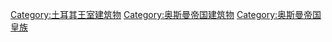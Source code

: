 [[Category:土耳其王室建筑物|Category:土耳其王室建筑物]]
[[Category:奥斯曼帝国建筑物‎|Category:奥斯曼帝国建筑物‎]]
[[Category:奥斯曼帝国皇族|Category:奥斯曼帝国皇族]]